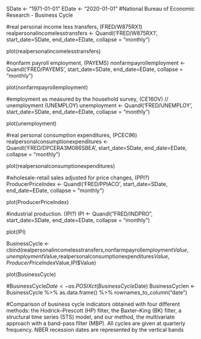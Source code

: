 SDate <- "1971-01-01"
EDate <- "2020-01-01"
#National Bureau of Economic Research - Business Cycle 

#real personal income less transfers, (FRED/W875RX1)
realpersonalincomelesstransfers <- Quandl('FRED/W875RX1', start_date=SDate, end_date=EDate, collapse = "monthly")

plot(realpersonalincomelesstransfers)

#nonfarm payroll employment, (PAYEMS)
nonfarmpayrollemployment <- Quandl('FRED/PAYEMS', start_date=SDate, end_date=EDate, collapse = "monthly")

plot(nonfarmpayrollemployment)

#employment as measured by the household survey, (CE16OV) // unemployment (UNEMPLOY) 
unemployment <- Quandl('FRED/UNEMPLOY', start_date=SDate, end_date=EDate, collapse = "monthly")

plot(unemployment)

#real personal consumption expenditures, (PCEC96)
realpersonalconsumptionexpenditures <- Quandl('FRED/DPCERA3M086SBEA', start_date=SDate, end_date=EDate, collapse = "monthly")

plot(realpersonalconsumptionexpenditures)

#wholesale-retail sales adjusted for price changes, (PPI?)
ProducerPriceIndex <- Quandl('FRED/PPIACO', start_date=SDate, end_date=EDate, collapse = "monthly")

plot(ProducerPriceIndex)

#industrial production. (IPI?)
IPI  <- Quandl("FRED/INDPRO", start_date=SDate, end_date=EDate, collapse = "monthly")

plot(IPI)


BusinessCycle <- cbind(realpersonalincomelesstransfers,nonfarmpayrollemployment$Value,unemployment$Value,realpersonalconsumptionexpenditures$Value, ProducerPriceIndex$Value,IPI$Value)

plot(BusinessCycle)

#BusinessCycle$Date <- as.POSIXct(BusinessCycle$Date)
BusinessCyclen <- BusinessCycle %>%
  as.data.frame() %>%
  rownames_to_column("date") 

#Comparison of business cycle indicators obtained with four different methods: the Hodrick–Prescott (HP) filter, the Baxter–King (BK) filter, a structural time series (STS) model, and our method, the multivariate approach with a band-pass filter (MBP). All cycles are given at quarterly frequency. NBER recession dates are represented by the vertical bands


